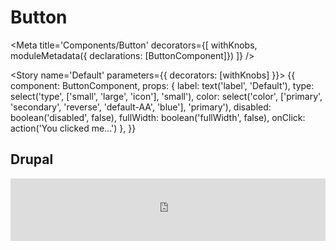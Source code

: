 
# Button

<Meta
  title='Components/Button'
  decorators={[
    withKnobs,
    moduleMetadata({ declarations: [ButtonComponent]})
  ]}
/>

<Story name='Default' parameters={{ decorators: [withKnobs] }}>
  {{
    component: ButtonComponent,
    props: {
      label: text('label', 'Default'),
      type: select('type', ['small', 'large', 'icon'], 'small'),
      color: select('color', ['primary', 'secondary', 'reverse', 'default-AA', 'blue'], 'primary'),
      disabled: boolean('disabled', false),
      fullWidth: boolean('fullWidth', false),
      onClick: action('You clicked me...')
    },
  }}
</Story>


## Drupal

<iframe src='http://localhost:3001/button?buttonLabel=Default&buttonColor=primary&buttonSize=sm' height='100px' width='100%' frameBorder='0' />


## Type variant
The type is changed by adding `type="Small/Large/Icon"`.<br/>
Use `icon="NameOfIcon"` to add icon to the button.
**It won't appear with small type.**<br/>
The default type is `small`

<Preview withSource='close'>
  <Story name='Types' parameters={{ docs: { iframeHeight: 400 } }}>
    {{
      template: `
        <div style='display: flex; align-items: center; flex-wrap: wrap;'>
        <div style="padding:20px;width:100%;">
            <lib-button label='Small'></lib-button>
            <lib-button label='Large primary' type='large'></lib-button>
            <lib-button label='Large with icon' icon='ArrowRight' type='large'></lib-button>
            <lib-button label='Icon button' icon="ArrowRight" type="icon"></lib-button>
          </div>
        </div>
      `
    }}
  </Story>
</Preview>

## Color
<Preview withSource='close'>
  <Story name='Colors'>
    {{
      template: `
        <div style='display: flex; align-items: center; flex-wrap: wrap;'>
        <div style="padding:20px;width:100%;">
            <lib-button label='Primary'></lib-button>
            <lib-button label='Secondary' color='secondary'></lib-button>
            <div style="background-color:#1A2C47;padding:5px;margin:5px;">
              <lib-button label='Reverse' color='reverse'></lib-button>
            </div>
        </div>
        </div>
      `
    }}
  </Story>
</Preview>

## FullWidth
The fullWidth style is automatic on mobile devices but can be used anytime by adding `fullWidth="true"`
<Preview withSource='close'>
  <Story name='Fallback' parameters={{ docs: { iframeHeight: 200 } }}>
    {{
      template: `
        <div style='display: flex; align-items: center; flex-wrap: wrap;'>
          <div style="padding:40px;width:100%;">
            <lib-button label='Mobile small' fullWidth='true'></lib-button>
            <lib-button label='Mobile large' fullWidth='true' type="large" color="secondary"></lib-button>
            <lib-button label='Mobile disabled' fullWidth='true' disabled="true" color="secondary"></lib-button>
          </div>
        </div>
      `
    }}
  </Story>
</Preview>

## Props

<Props of={ButtonComponent} />
